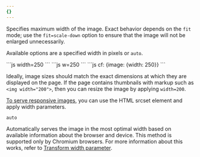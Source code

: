 ```yaml
---
{}
---
```


Specifies maximum width of the image. Exact behavior depends on the `fit` mode; use the `fit=scale-down` option to ensure that the image will not be enlarged unnecessarily.

Available options are a specified width in pixels or `auto`.

<Tabs>
  <TabItem label="URL format">
    ```js 
    width=250
    ```
  </TabItem>
  <TabItem label="URL format alias">
    ```js 
    w=250
    ```
  </TabItem>
  <TabItem label="Workers">
  ```js 
  cf: {image: {width: 250}}
  ```
  </TabItem>
</Tabs>

Ideally, image sizes should match the exact dimensions at which they are displayed on the page. If the page contains thumbnails with markup such as `<img width="200">`, then you can resize the image by applying `width=200`.

[To serve responsive images](/images/transform-images/make-responsive-images/#transform-with-html-srcset), you can use the HTML srcset element and apply width parameters.

`auto`

Automatically serves the image in the most optimal width based on available information about the browser and device. This method is supported only by Chromium browsers. For more information about this works, refer to [Transform width parameter](/images/transform-images/make-responsive-images/#transform-with-width-parameter).
